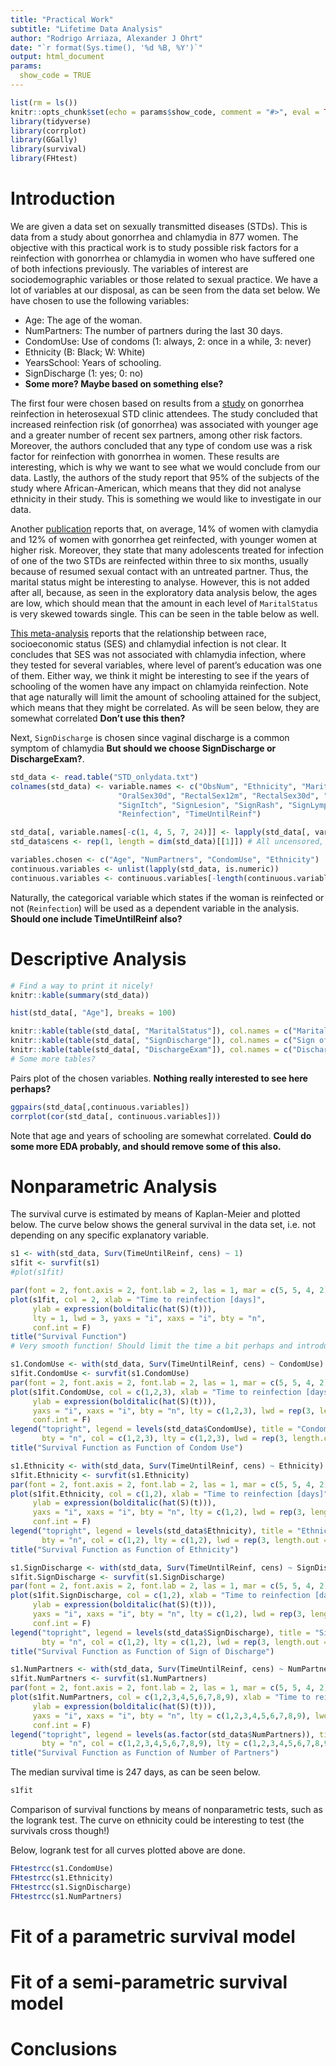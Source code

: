 ```yaml
---
title: "Practical Work"
subtitle: "Lifetime Data Analysis"
author: "Rodrigo Arriaza, Alexander J Ohrt"
date: "`r format(Sys.time(), '%d %B, %Y')`"
output: html_document
params:
  show_code = TRUE
---
```


```r
list(rm = ls())
knitr::opts_chunk$set(echo = params$show_code, comment = "#>", eval = TRUE)
library(tidyverse)
library(corrplot)
library(GGally)
library(survival)
library(FHtest) 
```

# Introduction

We are given a data set on sexually transmitted diseases (STDs). This is data from a study about gonorrhea and chlamydia in 877 women. The objective with this practical work is to study possible risk factors for a reinfection with gonorrhea or chlamydia in women who have suffered one of both infections previously. The variables of interest are sociodemographic variables or those related to sexual practice. We have a lot of variables at our disposal, as can be seen from the data set below. We have chosen to use the following variables:

  * Age: The age of the woman. 
  * NumPartners: The number of partners during the last 30 days. 
  * CondomUse: Use of condoms (1: always, 2: once in a while, 3: never)
  * Ethnicity (B: Black; W: White)
  * YearsSchool: Years of schooling. 
  * SignDischarge (1: yes; 0: no)
  * **Some more? Maybe based on something else?**

The first four were chosen based on results from a [study](https://www.ncbi.nlm.nih.gov/pmc/articles/PMC1744639/) on gonorrhea reinfection in heterosexual STD clinic attendees. The study concluded that increased reinfection risk (of gonorrhea) was associated with younger age and a greater number of recent sex partners, among other risk factors. Moreover, the authors concluded that any type of condom use was a risk factor for reinfection with gonorrhea in women. These results are interesting, which is why we want to see what we would conclude from our data. Lastly, the authors of the study report that 95\% of the subjects of the study where African-American, which means that they did not analyse ethnicity in their study. This is something we would like to investigate in our data. 

Another [publication](https://policylab.chop.edu/sites/default/files/pdf/publications/Preventing_Chlamydia_Gonorrhea_Reinfection_through_Increased_Use_of_EPT.pdf) reports that, on average, 14\% of women with clamydia and 12\% of women with gonorrhea get reinfected, with younger women at higher risk. Moreover, they state that many adolescents treated for infection of one of the two STDs are reinfected within three to six months, usually because of resumed sexual contact with an untreated partner. Thus, the marital status might be interesting to analyse. However, this is not added after all, because, as seen in the exploratory data analysis below, the ages are low, which should mean that the amount in each level of `MaritalStatus` is very skewed towards single. This can be seen in the table below as well. 

[This meta-analysis](https://www.ncbi.nlm.nih.gov/pmc/articles/PMC2094865/) reports that the relationship between race, socioeconomic status (SES) and chlamydial infection is not clear. It concludes that SES was not associated with chlamydia infection, where they tested for several variables, where level of parent's education was one of them. Either way, we think it might be interesting to see if the years of schooling of the women have any impact on chlamyida reinfection. Note that age naturally will limit the amount of schooling attained for the subject, which means that they might be correlated. As will be seen below, they are somewhat correlated **Don't use this then?**

Next, `SignDischarge` is chosen since vaginal discharge is a common symptom of chlamydia **But should we choose SignDischarge or DischargeExam?**.




```r
std_data <- read.table("STD_onlydata.txt")
colnames(std_data) <- variable.names <- c("ObsNum", "Ethnicity", "MaritalStatus", "Age", "YearsSchool", "InitInfect", "NumPartners", "OralSex12m", 
                        "OralSex30d", "RectalSex12m", "RectalSex30d", "AbPain", "SignDischarge", "SignDysuria", "CondomUse", 
                        "SignItch", "SignLesion", "SignRash", "SignLymph", "InvVagAtExam", "DischargeExam", "AbnormNodeExam", 
                        "Reinfection", "TimeUntilReinf")

std_data[, variable.names[-c(1, 4, 5, 7, 24)]] <- lapply(std_data[, variable.names[-c(1, 4, 5, 7, 24)]], factor)
std_data$cens <- rep(1, length = dim(std_data)[[1]]) # All uncensored, thus cens = 1 for all rows. 

variables.chosen <- c("Age", "NumPartners", "CondomUse", "Ethnicity")
continuous.variables <- unlist(lapply(std_data, is.numeric))
continuous.variables <- continuous.variables[-length(continuous.variables)] # Removing the cens-value. 
```

Naturally, the categorical variable which states if the woman is reinfected or not (`Reinfection`) will be used as a dependent variable in the analysis. **Should one include TimeUntilReinf also?** 

# Descriptive Analysis


```r
# Find a way to print it nicely!
knitr::kable(summary(std_data))
```


```r
hist(std_data[, "Age"], breaks = 100)
```

```r
knitr::kable(table(std_data[, "MaritalStatus"]), col.names = c("Marital Status", "Frequency"), caption = "Marital Status Frequency in each Level.")
knitr::kable(table(std_data[, "SignDischarge"]), col.names = c("Sign of Discharge", "Frequency"), caption = "Sign of Discharge Frequency in each Level.")
knitr::kable(table(std_data[, "DischargeExam"]), col.names = c("Discharge at Exam", "Frequency"), caption = "Discharge at Exam Frequency in each Level.")
# Some more tables?
```

Pairs plot of the chosen variables. **Nothing really interested to see here perhaps?**
```r
ggpairs(std_data[,continuous.variables])
corrplot(cor(std_data[, continuous.variables]))
```
Note that age and years of schooling are somewhat correlated. **Could do some more EDA probably, and should remove some of this also.** 

# Nonparametric Analysis

The survival curve is estimated by means of Kaplan-Meier and plotted below. The curve below shows the general survival in the data set, i.e. not depending on any specific explanatory variable. 

```r
s1 <- with(std_data, Surv(TimeUntilReinf, cens) ~ 1)
s1fit <- survfit(s1)
#plot(s1fit)

par(font = 2, font.axis = 2, font.lab = 2, las = 1, mar = c(5, 5, 4, 2))
plot(s1fit, col = 2, xlab = "Time to reinfection [days]",
     ylab = expression(bolditalic(hat(S)(t))),
     lty = 1, lwd = 3, yaxs = "i", xaxs = "i", bty = "n",
     conf.int = F)
title("Survival Function")
# Very smooth function! Should limit the time a bit perhaps and introduce some censoring?
```

```r
s1.CondomUse <- with(std_data, Surv(TimeUntilReinf, cens) ~ CondomUse)
s1fit.CondomUse <- survfit(s1.CondomUse)
par(font = 2, font.axis = 2, font.lab = 2, las = 1, mar = c(5, 5, 4, 2))
plot(s1fit.CondomUse, col = c(1,2,3), xlab = "Time to reinfection [days]",
     ylab = expression(bolditalic(hat(S)(t))),
     yaxs = "i", xaxs = "i", bty = "n", lty = c(1,2,3), lwd = rep(3, length.out = 3),
     conf.int = F)
legend("topright", legend = levels(std_data$CondomUse), title = "Condom Use",
       bty = "n", col = c(1,2,3), lty = c(1,2,3), lwd = rep(3, length.out = 3))
title("Survival Function as Function of Condom Use")
```

```r
s1.Ethnicity <- with(std_data, Surv(TimeUntilReinf, cens) ~ Ethnicity)
s1fit.Ethnicity <- survfit(s1.Ethnicity)
par(font = 2, font.axis = 2, font.lab = 2, las = 1, mar = c(5, 5, 4, 2))
plot(s1fit.Ethnicity, col = c(1,2), xlab = "Time to reinfection [days]",
     ylab = expression(bolditalic(hat(S)(t))),
     yaxs = "i", xaxs = "i", bty = "n", lty = c(1,2), lwd = rep(3, length.out = 2),
     conf.int = F)
legend("topright", legend = levels(std_data$Ethnicity), title = "Ethnicity",
       bty = "n", col = c(1,2), lty = c(1,2), lwd = rep(3, length.out = 2))
title("Survival Function as Function of Ethnicity")
```

```r
s1.SignDischarge <- with(std_data, Surv(TimeUntilReinf, cens) ~ SignDischarge)
s1fit.SignDischarge <- survfit(s1.SignDischarge)
par(font = 2, font.axis = 2, font.lab = 2, las = 1, mar = c(5, 5, 4, 2))
plot(s1fit.SignDischarge, col = c(1,2), xlab = "Time to reinfection [days]",
     ylab = expression(bolditalic(hat(S)(t))),
     yaxs = "i", xaxs = "i", bty = "n", lty = c(1,2), lwd = rep(3, length.out = 2),
     conf.int = F)
legend("topright", legend = levels(std_data$SignDischarge), title = "Sign of Discharge",
       bty = "n", col = c(1,2), lty = c(1,2), lwd = rep(3, length.out = 2))
title("Survival Function as Function of Sign of Discharge")
```


```r
s1.NumPartners <- with(std_data, Surv(TimeUntilReinf, cens) ~ NumPartners)
s1fit.NumPartners <- survfit(s1.NumPartners)
par(font = 2, font.axis = 2, font.lab = 2, las = 1, mar = c(5, 5, 4, 2))
plot(s1fit.NumPartners, col = c(1,2,3,4,5,6,7,8,9), xlab = "Time to reinfection [days]",
     ylab = expression(bolditalic(hat(S)(t))),
     yaxs = "i", xaxs = "i", bty = "n", lty = c(1,2,3,4,5,6,7,8,9), lwd = rep(3, length.out = 9),
     conf.int = F)
legend("topright", legend = levels(as.factor(std_data$NumPartners)), title = "Number of Partners",
       bty = "n", col = c(1,2,3,4,5,6,7,8,9), lty = c(1,2,3,4,5,6,7,8,9), lwd = rep(3, length.out = 9))
title("Survival Function as Function of Number of Partners")
```


The median survival time is 247 days, as can be seen below. 

```r
s1fit
```


Comparison of survival functions by means of nonparametric tests, such as the logrank test. The curve on ethnicity could be interesting to test (the survivals cross though!)

Below, logrank test for all curves plotted above are done. 

```r
FHtestrcc(s1.CondomUse)
FHtestrcc(s1.Ethnicity)
FHtestrcc(s1.SignDischarge)
FHtestrcc(s1.NumPartners)
```

# Fit of a parametric survival model


# Fit of a semi-parametric survival model

# Conclusions

